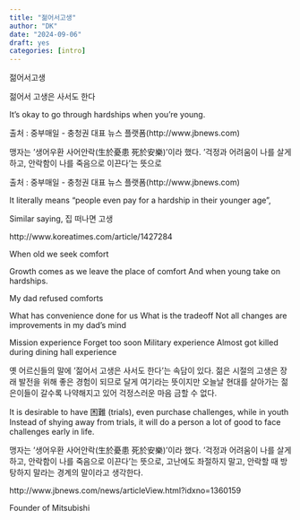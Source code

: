 ```yaml
---
title: "젊어서고생"
author: "DK"
date: "2024-09-06"
draft: yes
categories: [intro]
---
```


젊어서고생

젊어서 고생은 사서도 한다

It's okay to go through hardships when you're young.


출처 : 중부매일 - 충청권 대표 뉴스 플랫폼(http://www.jbnews.com)

맹자는 '생어우환 사어안락(生於憂患 死於安樂)'이라 했다. '걱정과 어려움이 나를 살게 하고, 안락함이 나를 죽음으로 이끈다'는 뜻으로

출처 : 중부매일 - 충청권 대표 뉴스 플랫폼(http://www.jbnews.com)

It literally means "people even pay for a hardship in their younger age",

Similar saying, 집 떠나면 고생

http://www.koreatimes.com/article/1427284


When old we seek comfort

Growth comes as we leave the place of comfort
And when young take on hardships.




My dad refused comforts

What has convenience done for us
What is the tradeoff
Not all changes are improvements in my dad’s mind

Mission experience
Forget too soon
Military experience
Almost got killed during dining hall experience

옛 어르신들의 말에 '젊어서 고생은 사서도 한다'는 속담이 있다. 젊은 시절의 고생은 장래 발전을 위해 좋은 경험이 되므로 달게 여기라는 뜻이지만 오늘날 현대를 살아가는 젊은이들이 갈수록 나약해지고 있어 걱정스러운 마음 금할 수 없다.

It is desirable to have 困難 (trials), even purchase challenges, while in youth
Instead of shying away from trials, it will do a person a lot of good to face challenges early in life.

맹자는 '생어우환 사어안락(生於憂患 死於安樂)'이라 했다. '걱정과 어려움이 나를 살게 하고, 안락함이 나를 죽음으로 이끈다'는 뜻으로, 고난에도 좌절하지 말고, 안락할 때 방탕하지 말라는 경계의 말이라고 생각한다.

http://www.jbnews.com/news/articleView.html?idxno=1360159

Founder of Mitsubishi

